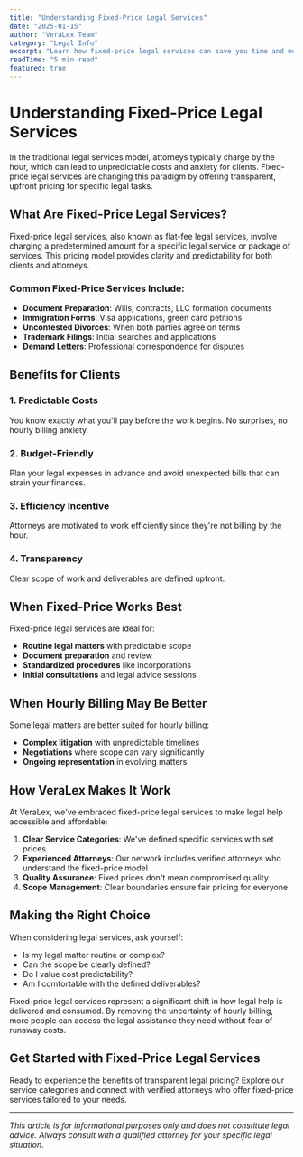 ```yaml
---
title: "Understanding Fixed-Price Legal Services"
date: "2025-01-15"
author: "VeraLex Team"
category: "Legal Info"
excerpt: "Learn how fixed-price legal services can save you time and money while providing transparent, predictable legal costs."
readTime: "5 min read"
featured: true
---
```


# Understanding Fixed-Price Legal Services

In the traditional legal services model, attorneys typically charge by the hour, which can lead to unpredictable costs and anxiety for clients. Fixed-price legal services are changing this paradigm by offering transparent, upfront pricing for specific legal tasks.

## What Are Fixed-Price Legal Services?

Fixed-price legal services, also known as flat-fee legal services, involve charging a predetermined amount for a specific legal service or package of services. This pricing model provides clarity and predictability for both clients and attorneys.

### Common Fixed-Price Services Include:
- **Document Preparation**: Wills, contracts, LLC formation documents
- **Immigration Forms**: Visa applications, green card petitions
- **Uncontested Divorces**: When both parties agree on terms
- **Trademark Filings**: Initial searches and applications
- **Demand Letters**: Professional correspondence for disputes

## Benefits for Clients

### 1. **Predictable Costs**
You know exactly what you'll pay before the work begins. No surprises, no hourly billing anxiety.

### 2. **Budget-Friendly**
Plan your legal expenses in advance and avoid unexpected bills that can strain your finances.

### 3. **Efficiency Incentive**
Attorneys are motivated to work efficiently since they're not billing by the hour.

### 4. **Transparency**
Clear scope of work and deliverables are defined upfront.

## When Fixed-Price Works Best

Fixed-price legal services are ideal for:
- **Routine legal matters** with predictable scope
- **Document preparation** and review
- **Standardized procedures** like incorporations
- **Initial consultations** and legal advice sessions

## When Hourly Billing May Be Better

Some legal matters are better suited for hourly billing:
- **Complex litigation** with unpredictable timelines
- **Negotiations** where scope can vary significantly
- **Ongoing representation** in evolving matters

## How VeraLex Makes It Work

At VeraLex, we've embraced fixed-price legal services to make legal help accessible and affordable:

1. **Clear Service Categories**: We've defined specific services with set prices
2. **Experienced Attorneys**: Our network includes verified attorneys who understand the fixed-price model
3. **Quality Assurance**: Fixed prices don't mean compromised quality
4. **Scope Management**: Clear boundaries ensure fair pricing for everyone

## Making the Right Choice

When considering legal services, ask yourself:
- Is my legal matter routine or complex?
- Can the scope be clearly defined?
- Do I value cost predictability?
- Am I comfortable with the defined deliverables?

Fixed-price legal services represent a significant shift in how legal help is delivered and consumed. By removing the uncertainty of hourly billing, more people can access the legal assistance they need without fear of runaway costs.

## Get Started with Fixed-Price Legal Services

Ready to experience the benefits of transparent legal pricing? Explore our service categories and connect with verified attorneys who offer fixed-price services tailored to your needs.

---

*This article is for informational purposes only and does not constitute legal advice. Always consult with a qualified attorney for your specific legal situation.*